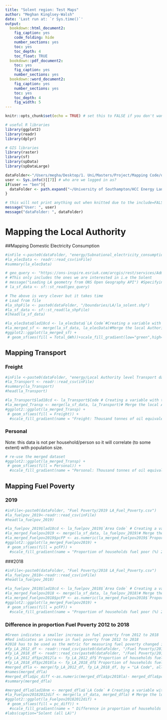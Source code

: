 ```yaml
---
title: "Solent region: Test Maps"
author: "Meghan Kinglsey-Walsh"
date: 'Last run at: `r Sys.time()`'
output:
  bookdown::html_document2:
    fig_caption: yes
    code_folding: hide
    number_sections: yes
    toc: yes
    toc_depth: 4
    toc_float: TRUE
  bookdown::pdf_document2:
    toc: yes
    fig_caption: yes
    number_sections: yes
  bookdown::word_document2: 
    fig_caption: yes
    number_sections: yes
    toc: yes
    toc_depth: 4
    fig_width: 5
---
```


```r
knitr::opts_chunk$set(echo = TRUE) # set this to FALSE if you don't want the code in the final output

# useful R libraries
library(ggplot2)
library(readr)
library(dplyr)

# GIS libraries
library(raster)
library(sf)
library(spData)
library(spDataLarge)

dataFolder<-"/Users/megha/Desktop/1. Uni/Masters/Project/Mapping Code/data/" # default for Meghan
user <- Sys.info()[[7]] # who are we logged in as?
if(user == "ben"){
  dataFolder <- path.expand("~/University of Southampton/HCC Energy Landscape Mapping project - Documents/General/data/")
}

# this will not print anything out when knitted due to the include=FALSE setting in the chunk header
message("User: ", user)
message("dataFolder: ", dataFolder)
```


# Mapping the Local Authority
##Mapping Domestic Electricity Consumption
```r
#inFile <-paste0(dataFolder, "energy/Subnational_electricity_consumption_statistics_2019.csv")
#la_elecData <- readr::read_csv(inFile)
#summary(la_elecData)
```

```r
# geo_query <- "https://ons-inspire.esriuk.com/arcgis/rest/services/Administrative_Boundaries/Local_Authority_Districts_December_2018_Boundaries_UK_BGC/MapServer/0/query?where=lad18nm%20IN%20(%27Southampton%27,%27Portsmouth%27,%27Winchester%27,%27Eastleigh%27,%27Isle%20of%20Wight%27,%27Fareham%27,%27Gosport%27,%27Test%20Valley%27,%27East%20Hampshire%27,%27Havant%27,%27New%20Forest%27,%27Hart%27,%27Basingstoke%20and%20Deane%27)&outFields=lad18cd,lad18nm,long,lat&outSR=4326&f=geojson"
# #This only includes the ones we are interested in i.e the Solent
# message("Loading LA geometry from ONS Open Geography API") #Specifying the location message
# la_sf_data <- sf::st_read(geo_query)

# The above is very clever but it takes time
# Load from file
#la_shpFile <- paste0(dataFolder, "/boundaries/LA/la_solent.shp")
#la_sf_data <- sf::st_read(la_shpFile)
#]head(la_sf_data)
```

```r
#la_elecData$lad18cd <- la_elecData$`LA Code`#Creating a variable with the local authority code in the same name of the consumption data
#la_merged_sf <- merge(la_sf_data, la_elecData)#Merge the local Authority boundaries and the consumption data
#ggplot2::ggplot(la_merged_sf) +
 # geom_sf(aes(fill = Total_GWh))+scale_fill_gradient(low="green",high="red")

```
## Mapping Transport
### Freight
```r
#inFile <-paste0(dataFolder, "energy/Local Authority level Transport data.csv")
#la_Transport <- readr::read_csv(inFile)
#summary(la_Transport)
#head(la_Transport)
```

```r

#la_Transport$lad18cd <- la_Transport$Code # Creating a variable with the local authority code in the same name of the consumption data
#la_merged_Transp <- merge(la_sf_data, la_Transport)# Merge the local Authority boundaries and the Transport data
#ggplot2::ggplot(la_merged_Transp) +
 # geom_sf(aes(fill = Freight)) +
  #scale_fill_gradient(name = "Freight: Thousand tonnes of oil equivalent (ktoe)", low="green",high="red")
```

### Personal
Note: this data is not per household/person so it will correlate (to some extent) with population size.

```r
# re-use the merged dataset
#ggplot2::ggplot(la_merged_Transp) +
 # geom_sf(aes(fill = Personal)) +
  #scale_fill_gradient(name = "Personal: Thousand tonnes of oil equivalent (ktoe)", low="green",high="red") 
```
## Mapping Fuel Poverty 
### 2019

```r
#inFile<-paste0(dataFolder, "Fuel Poverty/2019 LA_Fuel_Poverty.csv")
#la_fuelpov_2019<-readr::read_csv(inFile)
#head(la_fuelpov_2019)
```
```r
#la_fuelpov_2019$lad18cd <- la_fuelpov_2019$`Area Code` # Creating a variable with the local authority code in the same name 
#la_merged_Fuelpov2019 <- merge(la_sf_data, la_fuelpov_2019)# Merge the local Authority boundaries and the Fuel Poverty data
#la_merged_Fuelpov2019$pcFP <- as.numeric(la_merged_Fuelpov2019$`Proportion of households fuel poor (%)`) # convert to numeric from char - why does it load as char??
#ggplot2::ggplot(la_merged_Fuelpov2019) +
 # geom_sf(aes(fill = pcFP)) +
  #scale_fill_gradient(name = "Proportion of households fuel poor (%) 2019", low="green",high="red")
```
###2018
```r
#inFile<-paste0(dataFolder, "Fuel Poverty/2018 LA_Fuel_Poverty.csv")
#la_fuelpov_2018<-readr::read_csv(inFile)
#head(la_fuelpov_2018)
```
```r
#la_fuelpov_2018$lad18cd <- la_fuelpov_2018$`Area Code` # Creating a variable with the local authority code in the same name 
#la_merged_Fuelpov2018 <- merge(la_sf_data, la_fuelpov_2018)# Merge the local Authority boundaries and the Fuel Poverty data
#la_merged_Fuelpov2018$pcFP <- as.numeric(la_merged_Fuelpov2018$`Proportion of households fuel poor (%)`) # convert to numeric from char - why does it load as char??
#ggplot2::ggplot(la_merged_Fuelpov2019) +
 # geom_sf(aes(fill = pcFP)) +
  #scale_fill_gradient(name = "Proportion of households fuel poor (%) 2018", low="green",high="red")
```

### Difference in proportion Fuel Poverty 2012 to 2018 

```r
#Green indicates a smaller increase in fuel poverty from 2012 to 2018
#Red indicates an increase in fuel poverty from 2012 to 2018
#2018 has to be used as the metric for measuring fuel poverty changed in 2019
#fp_LA_2012_df <- readr::read_csv(paste0(dataFolder, "/Fuel Poverty/2012 LA_Fuel_Poverty.csv"))
#fp_LA_2018_df <- readr::read_csv(paste0(dataFolder, "/Fuel Poverty/2018 LA_Fuel_Poverty.csv"))
#fp_LA_2012_df$pc2012la <- fp_LA_2012_df$`Proportion of households fuel poor (%) 2012`
#fp_LA_2018_df$pc2018la <- fp_LA_2018_df$`Proportion of households fuel poor (%)`
#merged_dfla <- merge(fp_LA_2012_df, fp_LA_2018_df, by = "LA Code", all = TRUE)
#names(merged_dfla)
#merged_dfla$pc_diff <-as.numeric(merged_dfla$pc2018la)- merged_dfla$pc2012la
#summary(merged_dfla)
```

```r
#merged_dfla$lad18nm <- merged_dfla$`LA Code` # Creating a variable with the local authority code in the same name 
#la_Fuelpov20182012dif <- merge(la_sf_data, merged_dfla) # Merge the local Authority boundaries and the Fuel Poverty data
#ggplot2::ggplot(la_Fuelpov20182012dif) +
 # geom_sf(aes(fill = pc_diff)) +
  #scale_fill_gradient(name = " Difference in proportion of households fuel poor (%)", low="green", high="red") +
#labs(caption="Solent (all LA)")
```

